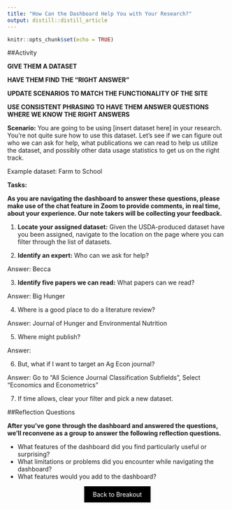 ```yaml
---
title: "How Can the Dashboard Help You with Your Research?"
output: distill::distill_article
---
```


```r
knitr::opts_chunk$set(echo = TRUE)
```
<!--
**Purpose:** Imagine you're in the process of drafting a research paper and you need to identify relevant datasets for your analysis. The goal is to use the dashboard to find datasets that allow you to answer your research question. 
-->

##Activity


**GIVE THEM A DATASET**

**HAVE THEM FIND THE "RIGHT ANSWER"**

**UPDATE SCENARIOS TO MATCH THE FUNCTIONALITY OF THE SITE**

**USE CONSISTENT PHRASING TO HAVE THEM ANSWER QUESTIONS WHERE WE KNOW THE RIGHT ANSWERS**


**Scenario:** You are going to be using [insert dataset here] in your research. You're not quite sure how to use this dataset. Let's see if we can figure out who we can ask for help, what publications we can read to help us utilize the dataset, and possibly other data usage statistics to get us on the right track.

Example dataset: Farm to School

**Tasks:**

**As you are navigating the dashboard to answer these questions, please make use of the chat feature in Zoom to provide comments, in real time, about your experience. Our note takers will be collecting your feedback.**

1. **Locate your assigned dataset:** Given the USDA-produced dataset have you been assigned, navigate to the location on the page where you can filter through the list of datasets.


2. **Identify an expert:** Who can we ask for help?

Answer: Becca


3. **Identify five papers we can read:** What papers can we read?

Answer: Big Hunger


4. Where is a good place to do a literature review?

Answer: Journal of Hunger and Environmental Nutrition


5. Where might publish? 

Answer: 

6. But, what if I want to target an Ag Econ journal?

Answer: Go to "All Science Journal Classification Subfields", Select "Economics and Econometrics"


7. If time allows, clear your filter and pick a new dataset. 


##Reflection Questions

**After you've gone through the dashboard and answered the questions, we'll reconvene as a group to answer the following reflection questions.**

  - What features of the dashboard did you find particularly useful or surprising?
  - What limitations or problems did you encounter while navigating the dashboard?
  - What features would you add to the dashboard?


<div style="text-align: center;">
  <a href="breakout.html" class="btn" style="background-color: black; color: white; padding: 10px 20px; text-align: center; text-decoration: none; display: inline-block;">Back to Breakout</a>
</div>
